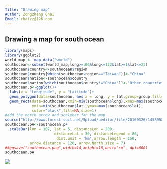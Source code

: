 ```yaml
---
Title: "Drawing map"
Author: Zongzheng Chai 
Email: chaizz@126.com
---
```


## Drawing a map for south ocean

```r
library(maps)
library(ggplot2)
world_map <- map_data("world")
southocean<-subset(world_map,long>=106&long<=122&lat>=1&lat<=23)
southocean$country<-southocean$region
southocean$country[which(southocean$region=="Taiwan")]<-"China"
southocean$nation<-southocean$country
southocean$nation[which(southocean$country!="China")]<-"Other countries"
southocean.p<-ggplot()+
  labs(x = "Longitude", y = "Latitude")+
  geom_polygon(data=southocean, aes(x = long, y = lat,group=group,fill=region))+coord_map()+
  geom_rect(data=southocean,xmin=min(southocean$long),xmax=max(southocean$long),
            ymin=min(southocean$lat),ymax=max(southocean$lat),
            color="black",fill=NA,size=1)
#add the north arrow and scalebar for the map
source("http://www.forest-soil.net/Upload/ueditor/file/20160326/1458958424403207.txt")
southocean.pA<-southocean.p+ 
  scaleBar(lon = 107, lat = 5, distanceLon = 200, 
                      distanceLat = 30, distanceLegend = 80, 
                       dist.unit = "km",arrow.length = 150, 
           arrow.distance = 120, arrow.North.size = 7)
##ggsave("southocean.png",width=14,height=16,unit="cm", dpi=600)
southocean.pA
```

![](memoR_files/pictures/southocean.png) 
